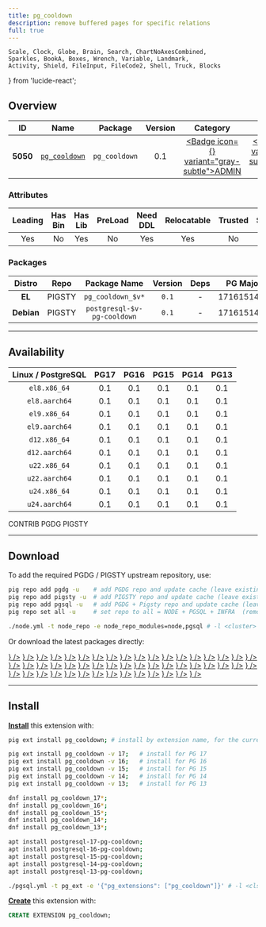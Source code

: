 ```yaml
---
title: pg_cooldown
description: remove buffered pages for specific relations
full: true
---
```


    Scale, Clock, Globe, Brain, Search, ChartNoAxesCombined,
    Sparkles, BookA, Boxes, Wrench, Variable, Landmark,
    Activity, Shield, FileInput, FileCode2, Shell, Truck, Blocks
} from 'lucide-react';

## Overview

| <TooltipIconButton tooltip="Extension unique identifier" side="top">ID</TooltipIconButton> | <TooltipIconButton tooltip="Extension name" side="top">Name</TooltipIconButton> | <TooltipIconButton tooltip="Package name for installation" side="top">Package</TooltipIconButton> | <TooltipIconButton tooltip="Latest available extension version" side="top">Version</TooltipIconButton> | <TooltipIconButton tooltip="Extension category" side="top">Category</TooltipIconButton> | <TooltipIconButton tooltip="Open source license" side="top">License</TooltipIconButton> | <TooltipIconButton tooltip="Programming language" side="top">Lang</TooltipIconButton> |
|:--------:|:--------:|:----------:|:--------------:|:---------------------------------------:|:------------------------------------------------------:|:----:|
| **5050** | [`pg_cooldown`](https://github.com/rbergm/pg_cooldown) | `pg_cooldown` | 0.1 | <a href="/ext/admin" className="no-underline"><Badge icon={<Landmark />} variant="gray-subtle">ADMIN</Badge></a> | <a href="/ext/list/license#apache-20" className="no-underline"><Badge icon={<Scale />} variant="green-subtle">Apache-2.0</Badge></a> | <a href="/ext/list/lang#c"><Badge icon={<FileCode2 />} variant="blue-subtle">C</Badge></a> |

### Attributes

| <TooltipIconButton tooltip="The Primary Leading extension in the Package" side="top">Leading</TooltipIconButton> | <TooltipIconButton tooltip="Contains binary utils" side="top">Has Bin</TooltipIconButton> | <TooltipIconButton tooltip="Contains .so shared library files" side="top">Has Lib</TooltipIconButton> | <TooltipIconButton tooltip="Requires preloading via shared_preload_libraries" side="top">PreLoad</TooltipIconButton> | <TooltipIconButton tooltip="Requires CREATE EXTENSION DDL command" side="top">Need DDL</TooltipIconButton> | <TooltipIconButton tooltip="Can be installed in any schema" side="top">Relocatable</TooltipIconButton> | <TooltipIconButton tooltip="Can be created by non-superuser" side="top">Trusted</TooltipIconButton> | <TooltipIconButton tooltip="Schemas used by this extension" side="top">Schemas</TooltipIconButton> |
|:-------:|:-------:|:-------:|:-------:|:--------:|:-----------:|:-------:|:-------:|
| Yes | No | Yes | No | Yes | Yes | No | - |

### Packages

| <TooltipIconButton tooltip="Linux distribution family, EL or Debian" side="top">Distro</TooltipIconButton> | <TooltipIconButton tooltip="Package repository" side="top">Repo</TooltipIconButton> | <TooltipIconButton tooltip="The RPM/DEB Package Name Pattern (replace $v with real pg major)" side="top">Package Name</TooltipIconButton> | <TooltipIconButton tooltip="Latest package version" side="top">Version</TooltipIconButton> | <TooltipIconButton tooltip="RPM/DEB Package dependencies" side="top">Deps</TooltipIconButton> | <TooltipIconButton tooltip="Available in these PostgreSQL Major Versions" side="top">PG Major</TooltipIconButton> |
|:----------:|:--------:|:------------------------:|:-----------:|:------------:|:------------------:|
|   **EL**   | <Badge variant="amber-subtle"><span className="font-bold">PIGSTY</span></Badge> | `pg_cooldown_$v*` | `0.1` | - | <Badge variant="green-subtle">17</Badge><Badge variant="green-subtle">16</Badge><Badge variant="green-subtle">15</Badge><Badge variant="green-subtle">14</Badge><Badge variant="green-subtle">13</Badge> |
| **Debian** | <Badge variant="amber-subtle"><span className="font-bold">PIGSTY</span></Badge> | `postgresql-$v-pg-cooldown` | `0.1` | - | <Badge variant="green-subtle">17</Badge><Badge variant="green-subtle">16</Badge><Badge variant="green-subtle">15</Badge><Badge variant="green-subtle">14</Badge><Badge variant="green-subtle">13</Badge> |



------

## Availability

| <TooltipIconButton tooltip="Linux Distro Arch / PostgreSQL Major Version" side="top">Linux / PostgreSQL </TooltipIconButton> | **PG17** | **PG16** | **PG15** | **PG14** | **PG13** |
|:-----:|:-----:|:-----:|:-----:|:-----:|:-----:|
| `el8.x86_64` | <Badge variant="amber-subtle">0.1</Badge> | <Badge variant="amber-subtle">0.1</Badge> | <Badge variant="amber-subtle">0.1</Badge> | <Badge variant="amber-subtle">0.1</Badge> | <Badge variant="amber-subtle">0.1</Badge> |
| `el8.aarch64` | <Badge variant="amber-subtle">0.1</Badge> | <Badge variant="amber-subtle">0.1</Badge> | <Badge variant="amber-subtle">0.1</Badge> | <Badge variant="amber-subtle">0.1</Badge> | <Badge variant="amber-subtle">0.1</Badge> |
| `el9.x86_64` | <Badge variant="amber-subtle">0.1</Badge> | <Badge variant="amber-subtle">0.1</Badge> | <Badge variant="amber-subtle">0.1</Badge> | <Badge variant="amber-subtle">0.1</Badge> | <Badge variant="amber-subtle">0.1</Badge> |
| `el9.aarch64` | <Badge variant="amber-subtle">0.1</Badge> | <Badge variant="amber-subtle">0.1</Badge> | <Badge variant="amber-subtle">0.1</Badge> | <Badge variant="amber-subtle">0.1</Badge> | <Badge variant="amber-subtle">0.1</Badge> |
| `d12.x86_64` | <Badge variant="amber-subtle">0.1</Badge> | <Badge variant="amber-subtle">0.1</Badge> | <Badge variant="amber-subtle">0.1</Badge> | <Badge variant="amber-subtle">0.1</Badge> | <Badge variant="amber-subtle">0.1</Badge> |
| `d12.aarch64` | <Badge variant="amber-subtle">0.1</Badge> | <Badge variant="amber-subtle">0.1</Badge> | <Badge variant="amber-subtle">0.1</Badge> | <Badge variant="amber-subtle">0.1</Badge> | <Badge variant="amber-subtle">0.1</Badge> |
| `u22.x86_64` | <Badge variant="amber-subtle">0.1</Badge> | <Badge variant="amber-subtle">0.1</Badge> | <Badge variant="amber-subtle">0.1</Badge> | <Badge variant="amber-subtle">0.1</Badge> | <Badge variant="amber-subtle">0.1</Badge> |
| `u22.aarch64` | <Badge variant="amber-subtle">0.1</Badge> | <Badge variant="amber-subtle">0.1</Badge> | <Badge variant="amber-subtle">0.1</Badge> | <Badge variant="amber-subtle">0.1</Badge> | <Badge variant="amber-subtle">0.1</Badge> |
| `u24.x86_64` | <Badge variant="amber-subtle">0.1</Badge> | <Badge variant="amber-subtle">0.1</Badge> | <Badge variant="amber-subtle">0.1</Badge> | <Badge variant="amber-subtle">0.1</Badge> | <Badge variant="amber-subtle">0.1</Badge> |
| `u24.aarch64` | <Badge variant="amber-subtle">0.1</Badge> | <Badge variant="amber-subtle">0.1</Badge> | <Badge variant="amber-subtle">0.1</Badge> | <Badge variant="amber-subtle">0.1</Badge> | <Badge variant="amber-subtle">0.1</Badge> |

<Badge variant="green-subtle"><span className="font-black">CONTRIB</span></Badge> <Badge variant="blue-subtle"><span className="font-black">PGDG</span></Badge> <Badge variant="amber-subtle"><span className="font-black">PIGSTY</span></Badge>

------

## Download

To add the required PGDG / PIGSTY upstream repository, use:

```bash tab="pig"
pig repo add pgdg -u    # add PGDG repo and update cache (leave existing repos)
pig repo add pigsty -u  # add PIGSTY repo and update cache (leave existing repos)
pig repo add pgsql -u   # add PGDG + Pigsty repo and update cache (leave existing repos)
pig repo set all -u     # set repo to all = NODE + PGSQL + INFRA  (remove existing repos)
```
```bash tab="pigsty"
./node.yml -t node_repo -e node_repo_modules=node,pgsql # -l <cluster>
```

Or download the latest packages directly:

<Files>
    <Folder name="el8.x86_64">
        <a href="https://repo.pigsty.io/yum/pgsql/el8.x86_64/pg_cooldown_17-0.1-1PIGSTY.el8.x86_64.rpm"><File name="pg_cooldown_17-0.1-1PIGSTY.el8.x86_64.rpm" icon={<Package className="text-emerald-500" />} /></a>
        <a href="https://repo.pigsty.io/yum/pgsql/el8.x86_64/pg_cooldown_16-0.1-1PIGSTY.el8.x86_64.rpm"><File name="pg_cooldown_16-0.1-1PIGSTY.el8.x86_64.rpm" icon={<Package className="text-emerald-500" />} /></a>
        <a href="https://repo.pigsty.io/yum/pgsql/el8.x86_64/pg_cooldown_15-0.1-1PIGSTY.el8.x86_64.rpm"><File name="pg_cooldown_15-0.1-1PIGSTY.el8.x86_64.rpm" icon={<Package className="text-emerald-500" />} /></a>
        <a href="https://repo.pigsty.io/yum/pgsql/el8.x86_64/pg_cooldown_14-0.1-1PIGSTY.el8.x86_64.rpm"><File name="pg_cooldown_14-0.1-1PIGSTY.el8.x86_64.rpm" icon={<Package className="text-emerald-500" />} /></a>
        <a href="https://repo.pigsty.io/yum/pgsql/el8.x86_64/pg_cooldown_13-0.1-1PIGSTY.el8.x86_64.rpm"><File name="pg_cooldown_13-0.1-1PIGSTY.el8.x86_64.rpm" icon={<Package className="text-emerald-500" />} /></a>
    </Folder>
    <Folder name="el8.aarch64">
        <a href="https://repo.pigsty.io/yum/pgsql/el8.aarch64/pg_cooldown_17-0.1-1PIGSTY.el8.aarch64.rpm"><File name="pg_cooldown_17-0.1-1PIGSTY.el8.aarch64.rpm" icon={<Package className="text-orange-500" />} /></a>
        <a href="https://repo.pigsty.io/yum/pgsql/el8.aarch64/pg_cooldown_16-0.1-1PIGSTY.el8.aarch64.rpm"><File name="pg_cooldown_16-0.1-1PIGSTY.el8.aarch64.rpm" icon={<Package className="text-orange-500" />} /></a>
        <a href="https://repo.pigsty.io/yum/pgsql/el8.aarch64/pg_cooldown_15-0.1-1PIGSTY.el8.aarch64.rpm"><File name="pg_cooldown_15-0.1-1PIGSTY.el8.aarch64.rpm" icon={<Package className="text-orange-500" />} /></a>
        <a href="https://repo.pigsty.io/yum/pgsql/el8.aarch64/pg_cooldown_14-0.1-1PIGSTY.el8.aarch64.rpm"><File name="pg_cooldown_14-0.1-1PIGSTY.el8.aarch64.rpm" icon={<Package className="text-orange-500" />} /></a>
        <a href="https://repo.pigsty.io/yum/pgsql/el8.aarch64/pg_cooldown_13-0.1-1PIGSTY.el8.aarch64.rpm"><File name="pg_cooldown_13-0.1-1PIGSTY.el8.aarch64.rpm" icon={<Package className="text-orange-500" />} /></a>
    </Folder>
    <Folder name="el9.x86_64">
        <a href="https://repo.pigsty.io/yum/pgsql/el9.x86_64/pg_cooldown_17-0.1-1PIGSTY.el9.x86_64.rpm"><File name="pg_cooldown_17-0.1-1PIGSTY.el9.x86_64.rpm" icon={<Package className="text-emerald-500" />} /></a>
        <a href="https://repo.pigsty.io/yum/pgsql/el9.x86_64/pg_cooldown_16-0.1-1PIGSTY.el9.x86_64.rpm"><File name="pg_cooldown_16-0.1-1PIGSTY.el9.x86_64.rpm" icon={<Package className="text-emerald-500" />} /></a>
        <a href="https://repo.pigsty.io/yum/pgsql/el9.x86_64/pg_cooldown_15-0.1-1PIGSTY.el9.x86_64.rpm"><File name="pg_cooldown_15-0.1-1PIGSTY.el9.x86_64.rpm" icon={<Package className="text-emerald-500" />} /></a>
        <a href="https://repo.pigsty.io/yum/pgsql/el9.x86_64/pg_cooldown_14-0.1-1PIGSTY.el9.x86_64.rpm"><File name="pg_cooldown_14-0.1-1PIGSTY.el9.x86_64.rpm" icon={<Package className="text-emerald-500" />} /></a>
        <a href="https://repo.pigsty.io/yum/pgsql/el9.x86_64/pg_cooldown_13-0.1-1PIGSTY.el9.x86_64.rpm"><File name="pg_cooldown_13-0.1-1PIGSTY.el9.x86_64.rpm" icon={<Package className="text-emerald-500" />} /></a>
    </Folder>
    <Folder name="el9.aarch64">
        <a href="https://repo.pigsty.io/yum/pgsql/el9.aarch64/pg_cooldown_17-0.1-1PIGSTY.el9.aarch64.rpm"><File name="pg_cooldown_17-0.1-1PIGSTY.el9.aarch64.rpm" icon={<Package className="text-orange-500" />} /></a>
        <a href="https://repo.pigsty.io/yum/pgsql/el9.aarch64/pg_cooldown_16-0.1-1PIGSTY.el9.aarch64.rpm"><File name="pg_cooldown_16-0.1-1PIGSTY.el9.aarch64.rpm" icon={<Package className="text-orange-500" />} /></a>
        <a href="https://repo.pigsty.io/yum/pgsql/el9.aarch64/pg_cooldown_15-0.1-1PIGSTY.el9.aarch64.rpm"><File name="pg_cooldown_15-0.1-1PIGSTY.el9.aarch64.rpm" icon={<Package className="text-orange-500" />} /></a>
        <a href="https://repo.pigsty.io/yum/pgsql/el9.aarch64/pg_cooldown_14-0.1-1PIGSTY.el9.aarch64.rpm"><File name="pg_cooldown_14-0.1-1PIGSTY.el9.aarch64.rpm" icon={<Package className="text-orange-500" />} /></a>
        <a href="https://repo.pigsty.io/yum/pgsql/el9.aarch64/pg_cooldown_13-0.1-1PIGSTY.el9.aarch64.rpm"><File name="pg_cooldown_13-0.1-1PIGSTY.el9.aarch64.rpm" icon={<Package className="text-orange-500" />} /></a>
    </Folder>
    <Folder name="d12.x86_64">
        <a href="https://repo.pigsty.io/apt/pgsql/bookworm/pool/main/p/pg-cooldown/postgresql-17-pg-cooldown_0.1-1PIGSTY~bookworm_amd64.deb"><File name="postgresql-17-pg-cooldown_0.1-1PIGSTY~bookworm_amd64.deb" icon={<Box className="text-emerald-500" />} /></a>
        <a href="https://repo.pigsty.io/apt/pgsql/bookworm/pool/main/p/pg-cooldown/postgresql-16-pg-cooldown_0.1-1PIGSTY~bookworm_amd64.deb"><File name="postgresql-16-pg-cooldown_0.1-1PIGSTY~bookworm_amd64.deb" icon={<Box className="text-emerald-500" />} /></a>
        <a href="https://repo.pigsty.io/apt/pgsql/bookworm/pool/main/p/pg-cooldown/postgresql-15-pg-cooldown_0.1-1PIGSTY~bookworm_amd64.deb"><File name="postgresql-15-pg-cooldown_0.1-1PIGSTY~bookworm_amd64.deb" icon={<Box className="text-emerald-500" />} /></a>
        <a href="https://repo.pigsty.io/apt/pgsql/bookworm/pool/main/p/pg-cooldown/postgresql-14-pg-cooldown_0.1-1PIGSTY~bookworm_amd64.deb"><File name="postgresql-14-pg-cooldown_0.1-1PIGSTY~bookworm_amd64.deb" icon={<Box className="text-emerald-500" />} /></a>
        <a href="https://repo.pigsty.io/apt/pgsql/bookworm/pool/main/p/pg-cooldown/postgresql-13-pg-cooldown_0.1-1PIGSTY~bookworm_amd64.deb"><File name="postgresql-13-pg-cooldown_0.1-1PIGSTY~bookworm_amd64.deb" icon={<Box className="text-emerald-500" />} /></a>
    </Folder>
    <Folder name="d12.aarch64">
        <a href="https://repo.pigsty.io/apt/pgsql/bookworm/pool/main/p/pg-cooldown/postgresql-17-pg-cooldown_0.1-1PIGSTY~bookworm_arm64.deb"><File name="postgresql-17-pg-cooldown_0.1-1PIGSTY~bookworm_arm64.deb" icon={<Box className="text-orange-500" />} /></a>
        <a href="https://repo.pigsty.io/apt/pgsql/bookworm/pool/main/p/pg-cooldown/postgresql-16-pg-cooldown_0.1-1PIGSTY~bookworm_arm64.deb"><File name="postgresql-16-pg-cooldown_0.1-1PIGSTY~bookworm_arm64.deb" icon={<Box className="text-orange-500" />} /></a>
        <a href="https://repo.pigsty.io/apt/pgsql/bookworm/pool/main/p/pg-cooldown/postgresql-15-pg-cooldown_0.1-1PIGSTY~bookworm_arm64.deb"><File name="postgresql-15-pg-cooldown_0.1-1PIGSTY~bookworm_arm64.deb" icon={<Box className="text-orange-500" />} /></a>
        <a href="https://repo.pigsty.io/apt/pgsql/bookworm/pool/main/p/pg-cooldown/postgresql-14-pg-cooldown_0.1-1PIGSTY~bookworm_arm64.deb"><File name="postgresql-14-pg-cooldown_0.1-1PIGSTY~bookworm_arm64.deb" icon={<Box className="text-orange-500" />} /></a>
        <a href="https://repo.pigsty.io/apt/pgsql/bookworm/pool/main/p/pg-cooldown/postgresql-13-pg-cooldown_0.1-1PIGSTY~bookworm_arm64.deb"><File name="postgresql-13-pg-cooldown_0.1-1PIGSTY~bookworm_arm64.deb" icon={<Box className="text-orange-500" />} /></a>
    </Folder>
    <Folder name="u22.x86_64">
        <a href="https://repo.pigsty.io/apt/pgsql/jammy/pool/main/p/pg-cooldown/postgresql-17-pg-cooldown_0.1-1PIGSTY~jammy_amd64.deb"><File name="postgresql-17-pg-cooldown_0.1-1PIGSTY~jammy_amd64.deb" icon={<Box className="text-emerald-500" />} /></a>
        <a href="https://repo.pigsty.io/apt/pgsql/jammy/pool/main/p/pg-cooldown/postgresql-16-pg-cooldown_0.1-1PIGSTY~jammy_amd64.deb"><File name="postgresql-16-pg-cooldown_0.1-1PIGSTY~jammy_amd64.deb" icon={<Box className="text-emerald-500" />} /></a>
        <a href="https://repo.pigsty.io/apt/pgsql/jammy/pool/main/p/pg-cooldown/postgresql-15-pg-cooldown_0.1-1PIGSTY~jammy_amd64.deb"><File name="postgresql-15-pg-cooldown_0.1-1PIGSTY~jammy_amd64.deb" icon={<Box className="text-emerald-500" />} /></a>
        <a href="https://repo.pigsty.io/apt/pgsql/jammy/pool/main/p/pg-cooldown/postgresql-14-pg-cooldown_0.1-1PIGSTY~jammy_amd64.deb"><File name="postgresql-14-pg-cooldown_0.1-1PIGSTY~jammy_amd64.deb" icon={<Box className="text-emerald-500" />} /></a>
        <a href="https://repo.pigsty.io/apt/pgsql/jammy/pool/main/p/pg-cooldown/postgresql-13-pg-cooldown_0.1-1PIGSTY~jammy_amd64.deb"><File name="postgresql-13-pg-cooldown_0.1-1PIGSTY~jammy_amd64.deb" icon={<Box className="text-emerald-500" />} /></a>
    </Folder>
    <Folder name="u22.aarch64">
        <a href="https://repo.pigsty.io/apt/pgsql/jammy/pool/main/p/pg-cooldown/postgresql-17-pg-cooldown_0.1-1PIGSTY~jammy_arm64.deb"><File name="postgresql-17-pg-cooldown_0.1-1PIGSTY~jammy_arm64.deb" icon={<Box className="text-orange-500" />} /></a>
        <a href="https://repo.pigsty.io/apt/pgsql/jammy/pool/main/p/pg-cooldown/postgresql-16-pg-cooldown_0.1-1PIGSTY~jammy_arm64.deb"><File name="postgresql-16-pg-cooldown_0.1-1PIGSTY~jammy_arm64.deb" icon={<Box className="text-orange-500" />} /></a>
        <a href="https://repo.pigsty.io/apt/pgsql/jammy/pool/main/p/pg-cooldown/postgresql-15-pg-cooldown_0.1-1PIGSTY~jammy_arm64.deb"><File name="postgresql-15-pg-cooldown_0.1-1PIGSTY~jammy_arm64.deb" icon={<Box className="text-orange-500" />} /></a>
        <a href="https://repo.pigsty.io/apt/pgsql/jammy/pool/main/p/pg-cooldown/postgresql-14-pg-cooldown_0.1-1PIGSTY~jammy_arm64.deb"><File name="postgresql-14-pg-cooldown_0.1-1PIGSTY~jammy_arm64.deb" icon={<Box className="text-orange-500" />} /></a>
        <a href="https://repo.pigsty.io/apt/pgsql/jammy/pool/main/p/pg-cooldown/postgresql-13-pg-cooldown_0.1-1PIGSTY~jammy_arm64.deb"><File name="postgresql-13-pg-cooldown_0.1-1PIGSTY~jammy_arm64.deb" icon={<Box className="text-orange-500" />} /></a>
    </Folder>
    <Folder name="u24.x86_64">
        <a href="https://repo.pigsty.io/apt/pgsql/noble/pool/main/p/pg-cooldown/postgresql-17-pg-cooldown_0.1-1PIGSTY~noble_amd64.deb"><File name="postgresql-17-pg-cooldown_0.1-1PIGSTY~noble_amd64.deb" icon={<Box className="text-emerald-500" />} /></a>
        <a href="https://repo.pigsty.io/apt/pgsql/noble/pool/main/p/pg-cooldown/postgresql-16-pg-cooldown_0.1-1PIGSTY~noble_amd64.deb"><File name="postgresql-16-pg-cooldown_0.1-1PIGSTY~noble_amd64.deb" icon={<Box className="text-emerald-500" />} /></a>
        <a href="https://repo.pigsty.io/apt/pgsql/noble/pool/main/p/pg-cooldown/postgresql-15-pg-cooldown_0.1-1PIGSTY~noble_amd64.deb"><File name="postgresql-15-pg-cooldown_0.1-1PIGSTY~noble_amd64.deb" icon={<Box className="text-emerald-500" />} /></a>
        <a href="https://repo.pigsty.io/apt/pgsql/noble/pool/main/p/pg-cooldown/postgresql-14-pg-cooldown_0.1-1PIGSTY~noble_amd64.deb"><File name="postgresql-14-pg-cooldown_0.1-1PIGSTY~noble_amd64.deb" icon={<Box className="text-emerald-500" />} /></a>
        <a href="https://repo.pigsty.io/apt/pgsql/noble/pool/main/p/pg-cooldown/postgresql-13-pg-cooldown_0.1-1PIGSTY~noble_amd64.deb"><File name="postgresql-13-pg-cooldown_0.1-1PIGSTY~noble_amd64.deb" icon={<Box className="text-emerald-500" />} /></a>
    </Folder>
    <Folder name="u24.aarch64">
        <a href="https://repo.pigsty.io/apt/pgsql/noble/pool/main/p/pg-cooldown/postgresql-17-pg-cooldown_0.1-1PIGSTY~noble_arm64.deb"><File name="postgresql-17-pg-cooldown_0.1-1PIGSTY~noble_arm64.deb" icon={<Box className="text-orange-500" />} /></a>
        <a href="https://repo.pigsty.io/apt/pgsql/noble/pool/main/p/pg-cooldown/postgresql-16-pg-cooldown_0.1-1PIGSTY~noble_arm64.deb"><File name="postgresql-16-pg-cooldown_0.1-1PIGSTY~noble_arm64.deb" icon={<Box className="text-orange-500" />} /></a>
        <a href="https://repo.pigsty.io/apt/pgsql/noble/pool/main/p/pg-cooldown/postgresql-15-pg-cooldown_0.1-1PIGSTY~noble_arm64.deb"><File name="postgresql-15-pg-cooldown_0.1-1PIGSTY~noble_arm64.deb" icon={<Box className="text-orange-500" />} /></a>
        <a href="https://repo.pigsty.io/apt/pgsql/noble/pool/main/p/pg-cooldown/postgresql-14-pg-cooldown_0.1-1PIGSTY~noble_arm64.deb"><File name="postgresql-14-pg-cooldown_0.1-1PIGSTY~noble_arm64.deb" icon={<Box className="text-orange-500" />} /></a>
        <a href="https://repo.pigsty.io/apt/pgsql/noble/pool/main/p/pg-cooldown/postgresql-13-pg-cooldown_0.1-1PIGSTY~noble_arm64.deb"><File name="postgresql-13-pg-cooldown_0.1-1PIGSTY~noble_arm64.deb" icon={<Box className="text-orange-500" />} /></a>
    </Folder>
</Files>

------

## Install

[**Install**](/docs/pgsql/extension/install) this extension with:

```bash tab="pig"
pig ext install pg_cooldown; # install by extension name, for the current active PG version

pig ext install pg_cooldown -v 17;   # install for PG 17
pig ext install pg_cooldown -v 16;   # install for PG 16
pig ext install pg_cooldown -v 15;   # install for PG 15
pig ext install pg_cooldown -v 14;   # install for PG 14
pig ext install pg_cooldown -v 13;   # install for PG 13
```
```bash tab="yum" 
dnf install pg_cooldown_17*;
dnf install pg_cooldown_16*;
dnf install pg_cooldown_15*;
dnf install pg_cooldown_14*;
dnf install pg_cooldown_13*;
```
```bash tab="apt" 
apt install postgresql-17-pg-cooldown;
apt install postgresql-16-pg-cooldown;
apt install postgresql-15-pg-cooldown;
apt install postgresql-14-pg-cooldown;
apt install postgresql-13-pg-cooldown;
```
```bash tab="ansible"
./pgsql.yml -t pg_ext -e '{"pg_extensions": ["pg_cooldown"]}' # -l <cls>
```

[**Create**](/docs/pgsql/extension/create) this extension with:

```sql
CREATE EXTENSION pg_cooldown;
```


